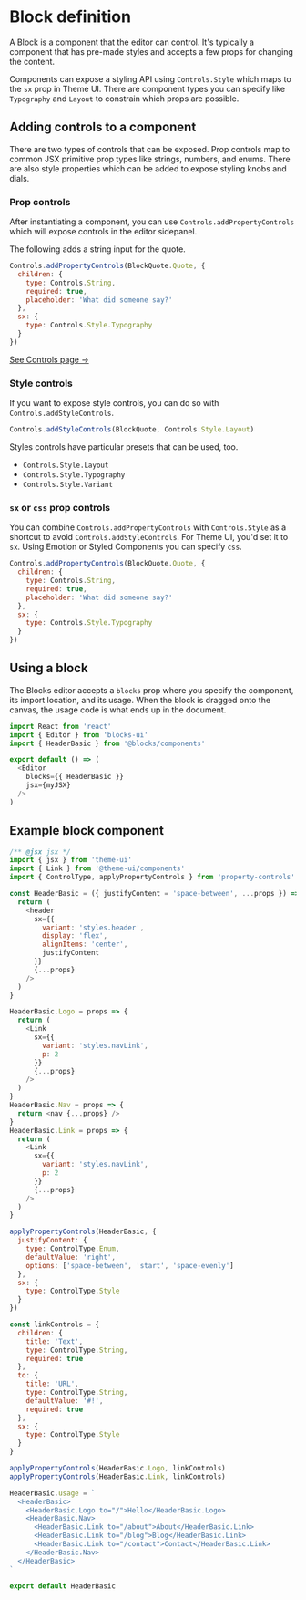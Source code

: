 
# Block definition

A Block is a component that the editor can control. It's typically a
component that has pre-made styles and accepts a few props for changing
the content.

Components can expose a styling API using `Controls.Style` which maps to the
`sx` prop in Theme UI. There are component types you can specify like
`Typography` and `Layout` to constrain which props are possible.

## Adding controls to a component

There are two types of controls that can be exposed. Prop controls map to
common JSX primitive prop types like strings, numbers, and enums. There are
also style properties which can be added to expose styling knobs and dials.

### Prop controls

After instantiating a component, you can use `Controls.addPropertyControls`
which will expose controls in the editor sidepanel.

The following adds a string input for the quote.

```js
Controls.addPropertyControls(BlockQuote.Quote, {
  children: {
    type: Controls.String,
    required: true,
    placeholder: 'What did someone say?'
  },
  sx: {
    type: Controls.Style.Typography
  }
})
```

[See Controls page &rarr;](/docs/controls)

### Style controls

If you want to expose style controls, you can do so with `Controls.addStyleControls`.

```js
Controls.addStyleControls(BlockQuote, Controls.Style.Layout)
```

Styles controls have particular presets that can be used, too.

- `Controls.Style.Layout`
- `Controls.Style.Typography`
- `Controls.Style.Variant`

### `sx` or `css` prop controls

You can combine `Controls.addPropertyControls` with `Controls.Style` as a shortcut to
avoid `Controls.addStyleControls`. For Theme UI, you'd set it to `sx`. Using Emotion
or Styled Components you can specify `css`.

```js
Controls.addPropertyControls(BlockQuote.Quote, {
  children: {
    type: Controls.String,
    required: true,
    placeholder: 'What did someone say?'
  },
  sx: {
    type: Controls.Style.Typography
  }
})
```

## Using a block

The Blocks editor accepts a `blocks` prop where you specify
the component, its import location, and its usage. When the
block is dragged onto the canvas, the usage code is what ends
up in the document.

```js
import React from 'react'
import { Editor } from 'blocks-ui'
import { HeaderBasic } from '@blocks/components'

export default () => (
  <Editor
    blocks={{ HeaderBasic }}
    jsx={myJSX}
  />
)
```

## Example block component

```js
/** @jsx jsx */
import { jsx } from 'theme-ui'
import { Link } from '@theme-ui/components'
import { ControlType, applyPropertyControls } from 'property-controls'

const HeaderBasic = ({ justifyContent = 'space-between', ...props }) => {
  return (
    <header
      sx={{
        variant: 'styles.header',
        display: 'flex',
        alignItems: 'center',
        justifyContent
      }}
      {...props}
    />
  )
}

HeaderBasic.Logo = props => {
  return (
    <Link
      sx={{
        variant: 'styles.navLink',
        p: 2
      }}
      {...props}
    />
  )
}
HeaderBasic.Nav = props => {
  return <nav {...props} />
}
HeaderBasic.Link = props => {
  return (
    <Link
      sx={{
        variant: 'styles.navLink',
        p: 2
      }}
      {...props}
    />
  )
}

applyPropertyControls(HeaderBasic, {
  justifyContent: {
    type: ControlType.Enum,
    defaultValue: 'right',
    options: ['space-between', 'start', 'space-evenly']
  },
  sx: {
    type: ControlType.Style
  }
})

const linkControls = {
  children: {
    title: 'Text',
    type: ControlType.String,
    required: true
  },
  to: {
    title: 'URL',
    type: ControlType.String,
    defaultValue: '#!',
    required: true
  },
  sx: {
    type: ControlType.Style
  }
}

applyPropertyControls(HeaderBasic.Logo, linkControls)
applyPropertyControls(HeaderBasic.Link, linkControls)

HeaderBasic.usage = `
  <HeaderBasic>
    <HeaderBasic.Logo to="/">Hello</HeaderBasic.Logo>
    <HeaderBasic.Nav>
      <HeaderBasic.Link to="/about">About</HeaderBasic.Link>
      <HeaderBasic.Link to="/blog">Blog</HeaderBasic.Link>
      <HeaderBasic.Link to="/contact">Contact</HeaderBasic.Link>
    </HeaderBasic.Nav>
  </HeaderBasic>
`

export default HeaderBasic
```
